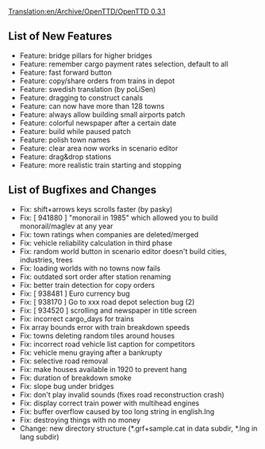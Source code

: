 [[Translation:en/Archive/OpenTTD/OpenTTD 0.3.1]]
{{fr/Traduction|en/Archive/OpenTTD/OpenTTD 0.3.1|0}}


{{en/Archive/OpenTTD/NaviPrevNext|prev=en/Archive/OpenTTD/OpenTTD 0.3.0|next=en/Archive/OpenTTD/OpenTTD 0.3.2|date=26 April 2004}}
==List of New Features==
*Feature: bridge pillars for higher bridges
*Feature: remember cargo payment rates selection, default to all
*Feature: fast forward button
*Feature: copy/share orders from trains in depot
*Feature: swedish translation (by poLiSen)
*Feature: dragging to construct canals
*Feature: can now have more than 128 towns
*Feature: always allow building small airports patch
*Feature: colorful newspaper after a certain date
*Feature: build while paused patch
*Feature: polish town names
*Feature: clear area now works in scenario editor
*Feature: drag&drop stations
*Feature: more realistic train starting and stopping

==List of Bugfixes and Changes==
*Fix: shift+arrows keys scrolls faster (by pasky)
*Fix: [ 941880 ] "monorail in 1985" which allowed you to build monorail/maglev at any year
*Fix: town ratings when companies are deleted/merged
*Fix: vehicle reliability calculation in third phase
*Fix: random world button in scenario editor doesn't build cities, industries, trees
*Fix: loading worlds with no towns now fails
*Fix: outdated sort order after station renaming
*Fix: better train detection for copy orders
*Fix: [ 938481 ] Euro currency bug
*Fix: [ 938170 ] Go to xxx road depot selection bug (2)
*Fix: [ 934520 ] scrolling and newspaper in title screen
*Fix: incorrect cargo_days for trains
*Fix array bounds error with train breakdown speeds
*Fix: towns deleting random tiles around houses
*Fix: incorrect road vehicle list caption for competitors
*Fix: vehicle menu graying after a bankrupty
*Fix: selective road removal
*Fix: make houses available in 1920 to prevent hang
*Fix: duration of breakdown smoke
*Fix: slope bug under bridges
*Fix: don't play invalid sounds (fixes road reconstruction crash)
*Fix: display correct train power with multihead engines
*Fix: buffer overflow caused by too long string in english.lng
*Fix: destroying things with no money
*Change: new directory structure (*.grf+sample.cat in data subdir, *.lng in lang subdir)